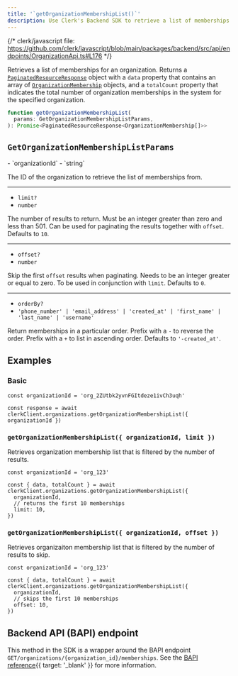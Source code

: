 ```yaml
---
title: '`getOrganizationMembershipList()`'
description: Use Clerk's Backend SDK to retrieve a list of memberships for an organization.
---
```


{/* clerk/javascript file: https://github.com/clerk/javascript/blob/main/packages/backend/src/api/endpoints/OrganizationApi.ts#L176 */}

Retrieves a list of memberships for an organization. Returns a [`PaginatedResourceResponse`](/docs/references/backend/types/paginated-resource-response) object with a `data` property that contains an array of [`OrganizationMembership`](/docs/references/backend/types/backend-organization-membership) objects, and a `totalCount` property that indicates the total number of organization memberships in the system for the specified organization.

```ts
function getOrganizationMembershipList(
  params: GetOrganizationMembershipListParams,
): Promise<PaginatedResourceResponse<OrganizationMembership[]>>
```

## `GetOrganizationMembershipListParams`

<Properties>
  - `organizationId`
  - `string`

  The ID of the organization to retrieve the list of memberships from.

  ---

  - `limit?`
  - `number`

  The number of results to return. Must be an integer greater than zero and less than 501. Can be used for paginating the results together with `offset`. Defaults to `10`.

  ---

  - `offset?`
  - `number`

  Skip the first `offset` results when paginating. Needs to be an integer greater or equal to zero. To be used in conjunction with `limit`. Defaults to `0`.

  ---

  - `orderBy?`
  - `'phone_number' | 'email_address' | 'created_at' | 'first_name' | 'last_name' | 'username'`

  Return memberships in a particular order. Prefix with a `-` to reverse the order. Prefix with a `+` to list in ascending order. Defaults to `'-created_at'`.
</Properties>

## Examples

### Basic

<Include src="_partials/backend/usage" />

```tsx
const organizationId = 'org_2ZUtbk2yvnFGItdeze1ivCh3uqh'

const response = await clerkClient.organizations.getOrganizationMembershipList({ organizationId })
```

### `getOrganizationMembershipList({ organizationId, limit })`

Retrieves organization membership list that is filtered by the number of results.

```tsx
const organizationId = 'org_123'

const { data, totalCount } = await clerkClient.organizations.getOrganizationMembershipList({
  organizationId,
  // returns the first 10 memberships
  limit: 10,
})
```

### `getOrganizationMembershipList({ organizationId, offset })`

Retrieves organizaiton membership list that is filtered by the number of results to skip.

```tsx
const organizationId = 'org_123'

const { data, totalCount } = await clerkClient.organizations.getOrganizationMembershipList({
  organizationId,
  // skips the first 10 memberships
  offset: 10,
})
```

## Backend API (BAPI) endpoint

This method in the SDK is a wrapper around the BAPI endpoint `GET/organizations/{organization_id}/memberships`. See the [BAPI reference](/docs/reference/backend-api/tag/Organization-Memberships#operation/ListOrganizationMemberships){{ target: '_blank' }} for more information.
